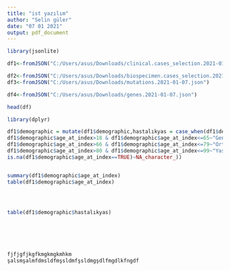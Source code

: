 ```yaml
---
title: "ist yazılım"
author: "Selin güler"
date: "07 01 2021"
output: pdf_document
---
```


```r
library(jsonlite)

df1<-fromJSON("C:/Users/asus/Downloads/clinical.cases_selection.2021-01-07.json")

df2<-fromJSON("C:/Users/asus/Downloads/biospecimen.cases_selection.2021-01-07.json")
df3<-fromJSON("C:/Users/asus/Downloads/mutations.2021-01-07.json")

df4<-fromJSON("C:/Users/asus/Downloads/genes.2021-01-07.json")

head(df)

```

```r
library(dplyr)
```




```r
df1$demographic = mutate(df1$demographic,hastalıkyas = case_when(df1$demographic$age_at_index<=17~"Ergen yaş aralığı",
df1$demographic$age_at_index>18 & df1$demographic$age_at_index<=65~"Genç yaş aralığı",
df1$demographic$age_at_index>66 & df1$demographic$age_at_index<=79~"Orta yaş aralığı",
df1$demographic$age_at_index>80 & df1$demographic$age_at_index<=99~"Yaşlı",
is.na(df1$demographic$age_at_index==TRUE)~NA_character_))


summary(df1$demographic$age_at_index)
table(df1$demographic$age_at_index)




table(df1$demographic$hastalıkyas)






fjfjgfjkgfkmgkmgkmhkm
şalsmşalmfdmsldfmşsldmfşsldmgşdlfmgdlkfngdf
```

